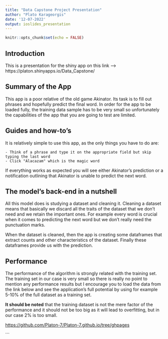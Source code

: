 ```yaml
---
title: "Data Capstone Project Presentation"
author: "Plato Karageorgis"
date: '12-07-2022'
output: ioslides_presentation
---
```


```r
knitr::opts_chunk$set(echo = FALSE)
```

## Introduction

This is a presentation for the shiny app on this link -->  https://platon.shinyapps.io/Data_Capstone/


## Summary of the App

This app is a poor relative of the old game Akinator. Its task is to fill out phrases and hopefully predict the final word. In order for the app to be loaded fully, the training data sample has to be very small so unfortunately the capabilities of the app that you are going to test are limited.

## Guides and how-to's

It is relatively simple to use this app, as the only things you have to do are:

    - Think of a phrase and type it on the appropriate field but skip typing the last word
    - Click "Alacazam" which is the magic word

If everything works as expected you will see either Akinator's prediction or a notification outlining that Akinator is unable to predict the next word.
  
## The model's back-end in a nutshell

All this model does is studying a dataset and cleaning it. Cleaning a dataset means that basically we discard all the traits of the dataset that we don't need and we retain the important ones. For example every word is crucial when it comes to predicting the next word but we don't really need the punctuation marks. 

When the dataset is cleaned, then the app is creating some dataframes that extract counts and other characteristics of the dataset. Finally these dataframes provide us with the prediction.

## Performance

The performance of the algorithm is strongly related with the training set. The training set in our case is very small so there is really no point to mention any performance results but I encourage you to load the data from the link below and see the application's full potential by using for example 5-10% of the full dataset as a training set.

**It should be noted** that the training dataset is not the mere factor of the performance and it should not be too big as it will lead to overfitting, but in our case 2% is too small.

[https://github.com/Platon-7/Platon-7.github.io/tree/ghpages](https://github.com/Platon-7/Coursera)

```

